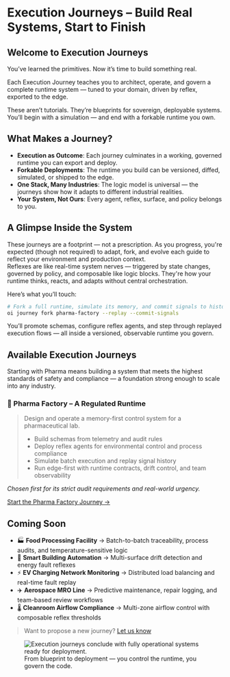 # Execution Journeys – Build Real Systems, Start to Finish

## Welcome to Execution Journeys

You’ve learned the primitives. Now it’s time to build something real.

Each Execution Journey teaches you to architect, operate, and govern a complete runtime system — tuned to your domain, driven by reflex, exported to the edge.

These aren’t tutorials. They’re blueprints for sovereign, deployable systems. You’ll begin with a simulation — and end with a forkable runtime you own.

## What Makes a Journey?

- **Execution as Outcome**: Each journey culminates in a working, governed runtime you can export and deploy.
- **Forkable Deployments**: The runtime you build can be versioned, diffed, simulated, or shipped to the edge.
- **One Stack, Many Industries**: The logic model is universal — the journeys show how it adapts to different industrial realities.
- **Your System, Not Ours**: Every agent, reflex, surface, and policy belongs to you.

## A Glimpse Inside the System

<aside class="border-l-4 border-neon-blue pl-4 italic text-neon-blue">
  These journeys are a footprint — not a prescription. As you progress, you're expected (though not required) to adapt, fork, and evolve each guide to reflect your environment and production context.
</aside>

<aside class="border-l-4 border-neon-blue pl-4 italic text-neon-blue mt-4">
  Reflexes are like real-time system nerves — triggered by state changes, governed by policy, and composable like logic blocks. They're how your runtime thinks, reacts, and adapts without central orchestration.
</aside>

Here’s what you’ll touch:

```bash
# Fork a full runtime, simulate its memory, and commit signals to history
oi journey fork pharma-factory --replay --commit-signals
```

You’ll promote schemas, configure reflex agents, and step through replayed execution flows — all inside a versioned, observable runtime you govern.

## Available Execution Journeys

<aside class="border-l-4 border-neon-blue pl-4 italic text-neon-blue mt-4">
  Starting with Pharma means building a system that meets the highest standards of safety and compliance — a foundation strong enough to scale into any industry.
</aside>

### 🧪 Pharma Factory – A Regulated Runtime

> Design and operate a memory-first control system for a pharmaceutical lab.
>
> - Build schemas from telemetry and audit rules
> - Deploy reflex agents for environmental control and process compliance
> - Simulate batch execution and replay signal history
> - Run edge-first with runtime contracts, drift control, and team observability

_Chosen first for its strict audit requirements and real-world urgency._

[Start the Pharma Factory Journey →](./pharma-factory)

## Coming Soon

- 🏭 **Food Processing Facility** → Batch-to-batch traceability, process audits, and temperature-sensitive logic
- 🏢 **Smart Building Automation** → Multi-surface drift detection and energy fault reflexes
- ⚡ **EV Charging Network Monitoring** → Distributed load balancing and real-time fault replay
- ✈️ **Aerospace MRO Line** → Predictive maintenance, repair logging, and team-based review workflows
- 🌡️ **Cleanroom Airflow Compliance** → Multi-zone airflow control with composable reflex thresholds

> Want to propose a new journey? [Let us know](mailto:journeys@openindustrial.co)

<figure class="my-16 flex flex-col items-center text-center max-w-xl w-full">
  <img
    src="/assets/docs/journeys-end-in-systems.png"
    alt="Execution journeys conclude with fully operational systems ready for deployment."
    class="rounded-2xl shadow-2xl ring-1 ring-white/10 w-full"
  />
  <figcaption class="mt-4 text-sm text-gray-400 tracking-wide uppercase">
    From blueprint to deployment — you control the runtime, you govern the code.
  </figcaption>
</figure>
